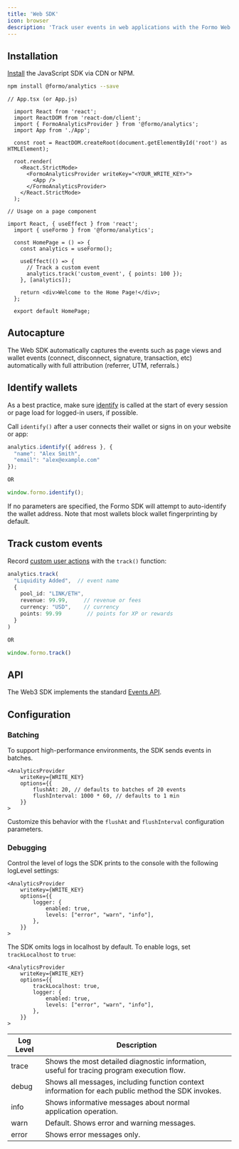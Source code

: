 ```yaml
---
title: 'Web SDK'
icon: browser
description: 'Track user events in web applications with the Formo Web SDK.'
---
```


## Installation

[Install](/install) the JavaScript SDK via CDN or NPM.

```bash
npm install @formo/analytics --save
```

```tsx
// App.tsx (or App.js)

  import React from 'react';
  import ReactDOM from 'react-dom/client';
  import { FormoAnalyticsProvider } from '@formo/analytics';
  import App from './App';

  const root = ReactDOM.createRoot(document.getElementById('root') as HTMLElement);

  root.render(
    <React.StrictMode>
      <FormoAnalyticsProvider writeKey="<YOUR_WRITE_KEY>">
        <App />
      </FormoAnalyticsProvider> 
    </React.StrictMode>
  );
```

```tsx
// Usage on a page component

import React, { useEffect } from 'react';
  import { useFormo } from '@formo/analytics';

  const HomePage = () => {
    const analytics = useFormo();

    useEffect(() => {
      // Track a custom event
      analytics.track('custom_event', { points: 100 });
    }, [analytics]);

    return <div>Welcome to the Home Page!</div>;
  };

  export default HomePage;
```

## Autocapture

The Web SDK automatically captures the events such as page views and wallet events (connect, disconnect, signature, transaction, etc) automatically with full attribution (referrer, UTM, referrals.)

## Identify wallets

As a best practice, make sure [identify](/data/events/identify) is called at the start of every session or page load for logged-in users, if possible.

Call `identify()` after a user connects their wallet or signs in on your website or app:

```ts
analytics.identify({ address }, {
  "name": "Alex Smith",
  "email": "alex@example.com"
});

OR

window.formo.identify();
```

If no parameters are specified, the Formo SDK will attempt to auto-identify the wallet address. Note that most wallets block wallet fingerprinting by default.

## Track custom events

Record [custom user actions](/data/events/track) with the `track()` function:


```ts
analytics.track(
  "Liquidity Added",  // event name
  {
    pool_id: "LINK/ETH",
    revenue: 99.99,     // revenue or fees
    currency: "USD",    // currency
    points: 99.99        // points for XP or rewards
  }
)

OR 

window.formo.track()
```

## API

The Web3 SDK implements the standard [Events API](/data/events#events-api).

## Configuration

### Batching

To support high-performance environments, the SDK sends events in batches. 

```tsx
<AnalyticsProvider
    writeKey={WRITE_KEY}
    options={{
        flushAt: 20, // defaults to batches of 20 events
        flushInterval: 1000 * 60, // defaults to 1 min
    }}
>
```

Customize this behavior with the `flushAt` and `flushInterval` configuration parameters. 

### Debugging

Control the level of logs the SDK prints to the console with the following logLevel settings:

```tsx
<AnalyticsProvider
    writeKey={WRITE_KEY}
    options={{
        logger: {
            enabled: true,
            levels: ["error", "warn", "info"],
        },
    }}
>
```

The SDK omits logs in localhost by default. To enable logs, set `trackLocalhost` to `true`:

```tsx
<AnalyticsProvider
    writeKey={WRITE_KEY}
    options={{
        trackLocalhost: true,
        logger: {
            enabled: true,
            levels: ["error", "warn", "info"],
        },
    }}
>
```

| Log Level | Description |
|-----------|-------------|
| trace | Shows the most detailed diagnostic information, useful for tracing program execution flow. |
| debug | Shows all messages, including function context information for each public method the SDK invokes. |
| info | Shows informative messages about normal application operation. |
| warn | Default. Shows error and warning messages. |
| error | Shows error messages only. |
